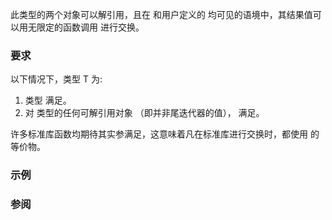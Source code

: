 {{cpp/named req/title|ValueSwappable|notes={{mark since c++11}}}}
{{cpp/named req/navbar}}
此类型的两个对象可以解引用，且在 {{lc|std::swap}} 和用户定义的 {{c|swap()}} 均可见的语境中，其结果值可以用无限定的函数调用 {{c|swap()}} 进行交换。

===要求===
以下情况下，类型 T 为{{named req/core|ValueSwappable}}:

# 类型 {{tt|T}} 满足{{named req|Iterator}}。
# 对 {{tt|T}} 类型的任何可解引用对象 {{tt|x}}（即并非尾迭代器的值），{{tt|*x}} 满足{{named req|Swappable}}。

许多标准库函数均期待其实参满足{{named req/core|ValueSwappable}}，这意味着凡在标准库进行交换时，都使用 {{c|using std::swap; swap(*iter1, *iter2);}} 的等价物。

===示例===
{{example
|code=
#include &lt;iostream&gt;
#include &lt;vector&gt;

class IntVector
{
    std::vector&lt;int&gt; v;
//  IntVector&amp; operator=(IntVector); // 不可赋值（C++98 的方式）
public:
    IntVector&amp; operator=(IntVector) = delete; // 不可赋值
    void swap(IntVector&amp; other)
    {
        v.swap(other.v);
    }
};

void swap(IntVector&amp; v1, IntVector&amp; v2)
{
    v1.swap(v2);
}

int main()
{
    IntVector v1, v2;    // IntVector 为可交换 (Swappable)，但非可移动赋值 (MoveAssignable)
    IntVector* p1 = &amp;v1;
    IntVector* p2 = &amp;v2; // IntVector* 为值可交换 (ValueSwappable)
    std::iter_swap(p1, p2); // OK：iter_swap 要求值可交换 (ValueSwappable)
//  std::swap(v1, v2); // 编译器错误！std::swap 要求可移动赋值 (MoveAssignable)
}
}}

===参阅===
{{dsc begin}}
{{dsc inc|cpp/iterator/dsc indirectly_swappable}}
{{dsc end}}

{{langlinks|de|en|es|fr|it|ja|pt|ru}}